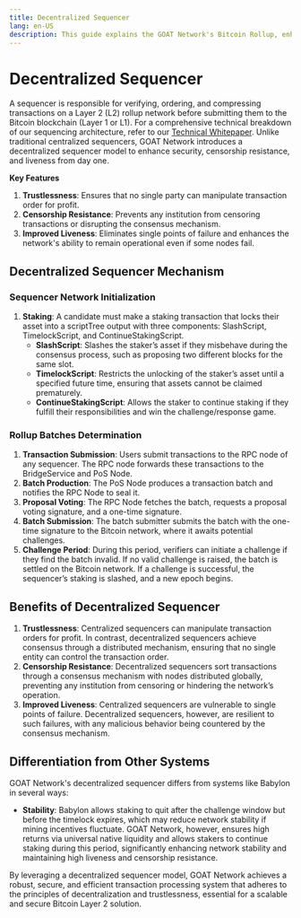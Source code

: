 ```yaml
---
title: Decentralized Sequencer
lang: en-US
description: This guide explains the GOAT Network's Bitcoin Rollup, enhancing Bitcoin scalability and security.
---
```



# Decentralized Sequencer
A sequencer is responsible for verifying, ordering, and compressing transactions on a Layer 2 (L2) rollup network before submitting them to the Bitcoin blockchain (Layer 1 or L1). For a comprehensive technical breakdown of our sequencing architecture, refer to our [Technical Whitepaper](https://drive.google.com/file/d/1U-thxS4DRfSTOsLxC2ezQNk1KNrrLBd3/view). Unlike traditional centralized sequencers, GOAT Network introduces a decentralized sequencer model to enhance security, censorship resistance, and liveness from day one.

**Key Features**

1. **Trustlessness**: Ensures that no single party can manipulate transaction order for profit.
2. **Censorship Resistance**: Prevents any institution from censoring transactions or disrupting the consensus mechanism.
3. **Improved Liveness**: Eliminates single points of failure and enhances the network's ability to remain operational even if some nodes fail.

## Decentralized Sequencer Mechanism

### Sequencer Network Initialization

1. **Staking**: A candidate must make a staking transaction that locks their asset into a scriptTree output with three components: SlashScript, TimelockScript, and ContinueStakingScript.
   - **SlashScript**: Slashes the staker’s asset if they misbehave during the consensus process, such as proposing two different blocks for the same slot.
   - **TimelockScript**: Restricts the unlocking of the staker’s asset until a specified future time, ensuring that assets cannot be claimed prematurely.
   - **ContinueStakingScript**: Allows the staker to continue staking if they fulfill their responsibilities and win the challenge/response game.

### Rollup Batches Determination

1. **Transaction Submission**: Users submit transactions to the RPC node of any sequencer. The RPC node forwards these transactions to the BridgeService and PoS Node.
2. **Batch Production**: The PoS Node produces a transaction batch and notifies the RPC Node to seal it.
3. **Proposal Voting**: The RPC Node fetches the batch, requests a proposal voting signature, and a one-time signature.
4. **Batch Submission**: The batch submitter submits the batch with the one-time signature to the Bitcoin network, where it awaits potential challenges.
5. **Challenge Period**: During this period, verifiers can initiate a challenge if they find the batch invalid. If no valid challenge is raised, the batch is settled on the Bitcoin network. If a challenge is successful, the sequencer’s staking is slashed, and a new epoch begins.

## Benefits of Decentralized Sequencer

1. **Trustlessness**: Centralized sequencers can manipulate transaction orders for profit. In contrast, decentralized sequencers achieve consensus through a distributed mechanism, ensuring that no single entity can control the transaction order.
2. **Censorship Resistance**: Decentralized sequencers sort transactions through a consensus mechanism with nodes distributed globally, preventing any institution from censoring or hindering the network’s operation.
3. **Improved Liveness**: Centralized sequencers are vulnerable to single points of failure. Decentralized sequencers, however, are resilient to such failures, with any malicious behavior being countered by the consensus mechanism.

## Differentiation from Other Systems

GOAT Network's decentralized sequencer differs from systems like Babylon in several ways:
- **Stability**: Babylon allows staking to quit after the challenge window but before the timelock expires, which may reduce network stability if mining incentives fluctuate. GOAT Network, however, ensures high returns via universal native liquidity and allows stakers to continue staking during this period, significantly enhancing network stability and maintaining high liveness and censorship resistance.

By leveraging a decentralized sequencer model, GOAT Network achieves a robust, secure, and efficient transaction processing system that adheres to the principles of decentralization and trustlessness, essential for a scalable and secure Bitcoin Layer 2 solution.